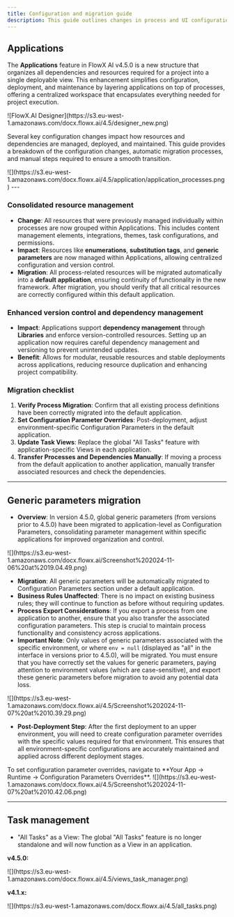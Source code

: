 ```yaml
---
title: Configuration and migration guide 
description: This guide outlines changes in process and UI configuration from v4.1.x to 4.5.0 version.
---
```


## Applications

The **Applications** feature in FlowX AI v4.5.0 is a new structure that organizes all dependencies and resources required for a project into a single deployable view. This enhancement simplifies configuration, deployment, and maintenance by layering applications on top of processes, offering a centralized workspace that encapsulates everything needed for project execution.

<Frame>
![FlowX.AI Designer](https://s3.eu-west-1.amazonaws.com/docx.flowx.ai/4.5/designer_new.png)
</Frame>


Several key configuration changes impact how resources and dependencies are managed, deployed, and maintained. This guide provides a breakdown of the configuration changes, automatic migration processes, and manual steps required to ensure a smooth transition.

<Frame>
![](https://s3.eu-west-1.amazonaws.com/docx.flowx.ai/4.5/application/application_processes.png)
</Frame>
---

### Consolidated resource management

- **Change**: All resources that were previously managed individually within processes are now grouped within Applications. This includes content management elements, integrations, themes, task configurations, and permissions.
- **Impact**: Resources like **enumerations**, **substitution tags**, and **generic parameters** are now managed within Applications, allowing centralized configuration and version control.
- **Migration**: All process-related resources will be migrated automatically into a **default application**, ensuring continuity of functionality in the new framework. After migration, you should verify that all critical resources are correctly configured within this default application.


<Card title= "What are resources?" href="../../../4.5.0/docs/projects/resources" icon="page">
</Card>

### Enhanced version control and dependency management

- **Impact**: Applications support **dependency management** through **Libraries** and enforce version-controlled resources. Setting up an application now requires careful dependency management and versioning to prevent unintended updates.
- **Benefit**: Allows for modular, reusable resources and stable deployments across applications, reducing resource duplication and enhancing project compatibility.


### Migration checklist

1. **Verify Process Migration**: Confirm that all existing process definitions have been correctly migrated into the default application.
2. **Set Configuration Parameter Overrides**: Post-deployment, adjust environment-specific Configuration Parameters in the default application.
3. **Update Task Views**: Replace the global "All Tasks" feature with application-specific Views in each application.
4. **Transfer Processes and Dependencies Manually**: If moving a process from the default application to another application, manually transfer associated resources and check the dependencies.

---

## Generic parameters migration

* **Overview**: In version 4.5.0, global generic parameters (from versions prior to 4.5.0) have been migrated to application-level as Configuration Parameters, consolidating parameter management within specific applications for improved organization and control.

<Frame>
![](https://s3.eu-west-1.amazonaws.com/docx.flowx.ai/Screenshot%202024-11-06%20at%2019.04.49.png)
</Frame>

* **Migration**: All generic parameters will be automatically migrated to Configuration Parameters section under a default application.
* **Business Rules Unaffected**: There is no impact on existing business rules; they will continue to function as before without requiring updates.
* **Process Export Considerations**: If you export a process from one application to another, ensure that you also transfer the associated configuration parameters. This step is crucial to maintain process functionality and consistency across applications.
* **Important Note**: Only values of generic parameters associated with the specific environment, or where `env = null` (displayed as "all" in the interface in versions prior to 4.5.0), will be migrated. You must ensure that you have correctly set the values for generic parameters, paying attention to environment values (which are case-sensitive), and export these generic parameters before migration to avoid any potential data loss.

<Frame>
![](https://s3.eu-west-1.amazonaws.com/docx.flowx.ai/4.5/Screenshot%202024-11-07%20at%2010.39.29.png)
</Frame>
                                              
* **Post-Deployment Step**: After the first deployment to an upper environment, you will need to create configuration parameter overrides with the specific values required for that environment. This ensures that all environment-specific configurations are accurately maintained and applied across different deployment stages.

<Tip>
To set configuration parameter overrides, navigate to **Your App -> Runtime -> Configuration Parameters Overrides**.
</Tip>

<Frame>
![](https://s3.eu-west-1.amazonaws.com/docx.flowx.ai/4.5/Screenshot%202024-11-07%20at%2010.42.06.png)
</Frame>

---

## Task management

* "All Tasks" as a View: The global "All Tasks" feature is no longer standalone and will now function as a View in an application.

**v4.5.0:**

<Frame>
![](https://s3.eu-west-1.amazonaws.com/docx.flowx.ai/4.5/views_task_manager.png)
</Frame>

**v4.1.x:**

<Frame>
![](https://s3.eu-west-1.amazonaws.com/docx.flowx.ai/4.5/all_tasks.png)
</Frame>